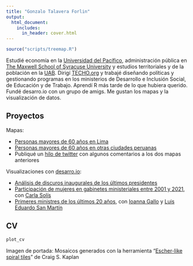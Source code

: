```yaml
---
title: "Gonzalo Talavera Forlin"
output: 
  html_document:
    includes:
      in_header: cover.html
---
```

```r
source("scripts/treemap.R")
```

Estudié economía en la [Universidad del Pacífico](https://www.up.edu.pe/carreras-postgrado-idiomas/carreras-pregrado/economia),  administración pública en [The Maxwell School of Syracuse University](https://www.maxwell.syr.edu/paia/masters-in-public-administration/) y estudios territoriales y de la población en la [UAB](https://www.uab.cat/departament/geografia/). Dirigí [TECHO.org](techo.org/pe) y trabajé diseñando políticas y gestionando programas en los ministerios de Desarrollo e Inclusión Social, de Educación y de Trabajo. Aprendí R más tarde de lo que hubiera querido. Fundé desarro.io con un grupo de amigs. Me gustan los mapas y la visualización de datos.

## Proyectos
Mapas:  

- [Personas mayores de 60 años en Lima](https://gtalavera.github.io/mayoresde60lima.html)
- [Personas mayores de 60 años en otras ciudades peruanas](https://gtalavera.github.io/mayoresde60ciudades.html)
- Publiqué un [hilo de twitter](https://twitter.com/gonzalotalavera/status/1240100837776666624) con algunos comentarios a los dos mapas anteriores

Visualizaciones con [desarro.io](https://desarro.io/es/):  

- [Análisis de discuros inaugurales de los últimos presidentes](https://twitter.com/desarro_io/status/1420530624977416192)
- [Participación de mujeres en gabinetes ministeriales entre 2001 y 2021](https://twitter.com/desarro_io/status/1420980995092791296), con [Carla Solís](https://github.com/ccsuehara)
- [Primeres ministres de los últimos 20 años](https://twitter.com/desarro_io/status/1431356523779919874), con [Ioanna Gallo](https://www.linkedin.com/in/ioannagallojimenez/) y [Luis Eduardo San Martín](https://github.com/luisesanmartin)

## CV
```r
plot_cv
```

  
  
  
Imagen de portada: Mosaicos generados con la herramienta "[Escher-like spiral tiles](Mosaicos generados en https://isohedral.ca/escher-like-spiral-tilings/, por Craig S. Kaplan)" de Craig S. Kaplan 
